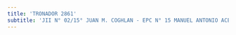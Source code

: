 ```yaml
---
title: 'TRONADOR 2861'
subtitle: 'JII N° 02/15° JUAN M. COGHLAN - EPC N° 15 MANUEL ANTONIO ACEVEDO'
---
```


#
